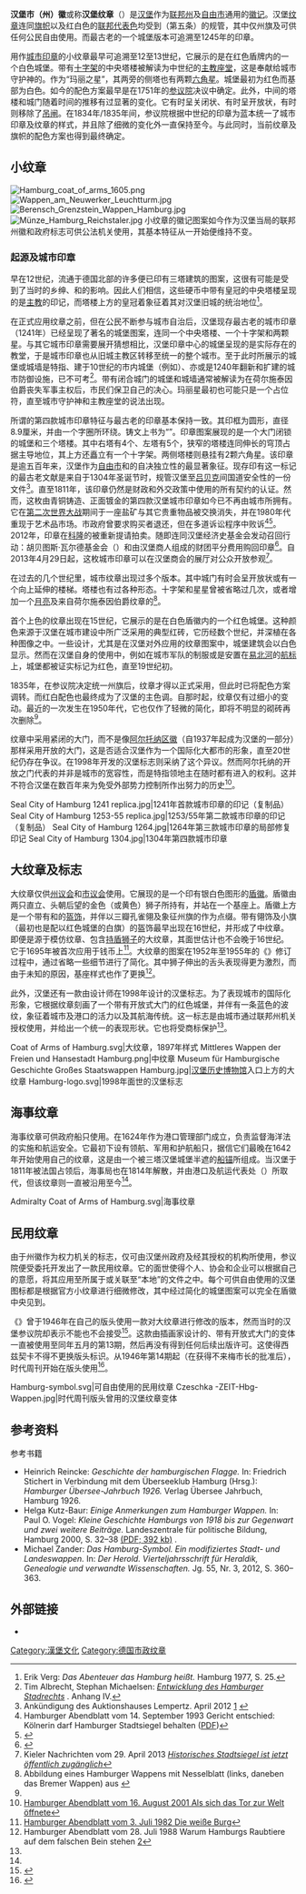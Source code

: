 {{Infobox coat of arms
|name             = 汉堡纹章
|image            = Wappen der Hamburgischen Bürgerschaft.svg
|image_width      = 200
|middle           =
|middle_width     =
|middle_caption   =
|lesser           = DEU Hamburg COA.svg
|lesser_width     = 75
|lesser_caption   = 汉堡小纹章
|image2           = Admiralty Coat of Arms of Hamburg.svg
|image2_width     = 75
|image2_caption   = 汉堡海事纹章
|image3           =
|image3_width     =
|image3_caption   =
|armiger          = 自由及汉萨城市[[汉堡|汉堡]]
|year_adopted     =
|crest            = 三瓣孔雀翎和六幅矛旗，银白色及红色的覆巾。
|torse            =
|shield           = [[紅色_(紋章學)|红色]]，三塔城堡为[[銀色_(紋章學)|银白色]]。
|supporters       = 两只跃立的黄色[[獅子_(紋章學)|狮子]]头朝后望，舌头为红色。
|compartment      = 黄色基座
|motto            =
|orders           =
|other_elements   = 银白色十字架置于中央塔楼顶部，银白色六角星分别置于每个外侧塔楼顶部。
|earlier_versions =
|use              = 小纹章仅供政府及公法机关使用；大纹章仅供州议会和市议会使用；海事纹章仅供政府船只使用。
}}
'''汉堡市（州）徽'''或称'''汉堡纹章'''（{{lang-de|'''Landeswappen Hamburgs'''}}）是[[汉堡|汉堡]]作为[[联邦州_(德国)|联邦州]]及{{link-de|汉萨城市|Hansestadt|汉萨}}[[自由市|自由市]]通用的[[邦徽|徽记]]。汉堡[[纹章|纹章]]连同[[旗帜|旗帜]]以及红白色的[[国家代表色|联邦代表色]]均受到{{link-de|汉堡宪法|Verfassung der Freien und Hansestadt Hamburg}}（第五条）的规管，其中仅州旗及{{link-de|德国民用纹章|Wappenzeichen in Deutschland|民用纹章}}可供任何公民自由使用。而最古老的一个城堡版本可追溯至1245年的印章。

用作[[印章|城市印章]]的小纹章最早可追溯至12至13世纪，它展示的是在红色盾牌内的一个白色城堡。带有[[十字架|十字架]]的中央塔楼被解读为中世纪的[[主教座堂|主教座堂]]，这是奉献给城市守护神的{{link-de|汉堡主教座堂|Hamburger Dom (Alter Mariendom)|玛丽教堂}}。作为“玛丽之星”，其两旁的侧塔也有两颗[[六角星|六角星]]。城堡最初为红色而基部为白色。如今的配色方案最早是在1751年的[[参议院|参议院]]决议中确定。此外，中间的塔楼和城门随着时间的推移有过显著的变化。它有时呈关闭状、有时呈开放状，有时则移除了[[吊闸|吊闸]]。在1834年/1835年间，参议院根据中世纪的印章为蓝本统一了城市印章及纹章的样式，并且除了细微的变化外一直保持至今。与此同时，当前纹章及旗帜的配色方案也得到最终确定。

==小纹章==
[[File:Hamburg_coat_of_arms_1605.png|thumb]]
[[File:Wappen_am_Neuwerker_Leuchtturm.jpg|thumb]]
[[File:Berensch_Grenzstein_Wappen_Hamburg.jpg|thumb]]
[[File:Münze_Hamburg_Reichstaler.jpg|thumb]]
小纹章的徽记图案如今作为汉堡当局的联邦州徽和政府标志可供公法机关使用，其基本特征从一开始便维持不变。

===起源及城市印章===
早在12世纪，流通于德国北部的许多{{link-de|布莱克梯特硬币|Brakteat}}便已印有三塔建筑的图案，这很有可能是受到了当时的乡绅、{{link-de|不来梅大主教|Erzbistum Bremen}}和{{link-de|绍姆堡和荷尔施泰因伯爵|Grafen von Schauenburg und Holstein|荷尔施泰因伯爵}}的影响。因此人们相信，这些硬币中带有皇冠的中央塔楼呈现的是[[主教|主教]]的印记，而塔楼上方的皇冠着象征着其对汉堡旧城的统治地位<ref>Erik Verg: ''Das Abenteuer das Hamburg heißt.'' Hamburg 1977, S. 25.</ref>。

在正式应用纹章之前，但在公民不断参与城市自治后，汉堡现存最古老的城市印章（1241年）已经呈现了著名的城堡图案，连同一个中央塔楼、一个十字架和两颗星。与其它城市印章需要展开猜想相比，汉堡印章中心的城堡呈现的是实际存在的教堂，于是城市印章也从旧城主教区转移至统一的整个城市。至于此时所展示的城堡或城墙是特指{{link-de|哈马堡|Hammaburg}}、建于10世纪的市内城堡（例如{{link-de|主教塔 (汉堡)|Bischofsturm (Hamburg)|主教塔}}）、亦或是1240年翻新和扩建的城市防御设施，已不可考<ref>Tim Albrecht, Stephan Michaelsen: [http://www1.uni-hamburg.de/spaetmittelalter/Hamburg%20Spaetmittelalter/Hamburg-Wiki/themen/EntwicklungDesHamburgerStadtrechts.html ''Entwicklung des Hamburger Stadrechts''] {{webarchive|url=https://web.archive.org/web/20131221005653/http://www1.uni-hamburg.de/spaetmittelalter/Hamburg%20Spaetmittelalter/Hamburg-Wiki/themen/EntwicklungDesHamburgerStadtrechts.html |date=2013-12-21 }}. Anhang IV.</ref>。带有闭合城门的城堡和城墙通常被解读为在荷尔施泰因伯爵丧失军事主权后，市民们保卫自己的决心。玛丽星最初也可能只是一个占位符，直至城市守护神和主教座堂的说法出现。

所谓的第四款城市印章特征与最古老的印章基本保持一致。其印框为圆形，直径8.9厘米，并由一个字圈所环绕。铸文上书为“{{lang|lt|+ Sigillum + Burgensium * de * Hammenburch}}”。印章图案展现的是一个大门闭锁的城堡和三个塔楼。其中右塔有4个、左塔有5个{{link-de|城齿|Zinne}}，狭窄的塔楼连同伸长的穹顶占据主导地位，其上方还矗立有一个十字架。两侧塔楼则悬挂有2颗六角星。该印章是逾五百年来，汉堡作为[[自由市|自由市]]和{{link-de|汉萨城市|Hansestadt}}的自决独立性的最显著象征。现存印有这一标记的最古老文献是来自于1304年圣诞节时，规管汉堡至[[吕贝克|吕贝克]]间国道安全性的一份文件<ref>Ankündigung des Auktionshauses Lempertz. April 2012 [http://www.lempertz.com/125+M527f8f954dc.html] {{Wayback|url=http://www.lempertz.com/125+M527f8f954dc.html |date=20160425025341 }}</ref>。直至1811年，该印章仍然是财政和外交政策中使用的所有契约的认证。然而，这枚由青铜铸造、正面镀金的第四款汉堡城市印章如今已不再由城市所拥有。它在[[第二次世界大战|第二次世界大战]]期间于一座盐矿与其它贵重物品被交换消失，并在1980年代重现于艺术品市场。市政府曾要求购买者退还，但在多道诉讼程序中败诉<ref>Hamburger Abendblatt vom 14. September 1993 Gericht entschied: Kölnerin darf Hamburger Stadtsiegel behalten ([http://suche.abendblatt.de:8000/article.php?xmlurl=http%3a%2f%2f87.230.59.37%2fha%2f1993%2fxml%2f19930914xml%2fhabxml930709_13453.xml&pdfurl=http%3a%2f%2f87.230.59.37%2fha%2f1993%2fpdf%2f19930914.pdf%2fASV_HAB_19930914_HA_011.pdf PDF]{{dead link|date=2018年1月 |bot=InternetArchiveBot |fix-attempted=yes }})</ref><ref>{{cite web|url=http://www.jura.uni-duesseldorf.de/lehre/isle/sr/urteile/urteil3.htm|title=BGH, Urt. v. 5.10.1989 - IX ZR 265/88 (Köln) |publisher=uni-duesseldorf|archiveurl=https://web.archive.org/web/20080108010311/http://www.jura.uni-duesseldorf.de/lehre/isle/sr/urteile/urteil3.htm|archivedate=2008-01-08}}</ref>。2012年，印章在[[科隆|科隆]]的{{link-de|兰佩茨拍卖行|Lempertz}}被重新提请拍卖。{{link-de|汉堡商会|Handelskammer Hamburg}}随即连同汉堡经济史基金会发动召回行动：胡贝图斯·瓦尔德基金会（{{lang|de|Hubertus Wald Stiftung}}）和由汉堡商人组成的财团平分费用购回印章<ref>{{cite web|url=http://www.hk24.de/servicemarken/presse/pressemeldungen/1931334/Endlich_heimgeholt.html|title=Hamburger Stadtsiegel Endlich heimgeholt|publisher=Handelskammer Hamburg|archiveurl=https://web.archive.org/web/20120614022319/http://www.hk24.de/servicemarken/presse/pressemeldungen/1931334/Endlich_heimgeholt.html|archivedate=2012-06-14}}</ref>。自2013年4月29日起，这枚城市印章可以在汉堡商会的展厅对公众开放参观<ref>Kieler Nachrichten vom 29. April 2013 [http://www.kn-online.de/Schleswig-Holstein/Kulturszene/Historisches-Stadtsiegel-ist-jetzt-oeffentlich-zugaenglich ''Historisches Stadtsiegel ist jetzt öffentlich zugänglich'']</ref>。

在过去的几个世纪里，城市纹章出现过多个版本。其中城门有时会呈开放状或有一个向上延伸的楼梯。塔楼也有过各种形态。十字架和星星曾被省略过几次，或者增加一个[[月亮|月亮]]及来自荷尔施泰因伯爵纹章的{{link-de|荨麻叶|Nesselblatt}}<ref>Abbildung eines Hamburger Wappens mit Nesselblatt (links, daneben das Bremer Wappen) aus {{Literatur | Autor = [[Conrad_Bote|Conrad Bote]] | Titel = Cronecken der Sassen | Verlag = Peter Schöffer | Ort = Mencz (Mainz) | Jahr = 1492  | Monat = März | Tag = 6 | Seiten = 50 | Online = http://diglib.hab.de/drucke/gl-4f-91/start.htm?image=00050 | Kommentar = Online-Ausgabe der Herzog August Bibliothek Wolfenbüttel }}</ref>。

首个上色的纹章出现在15世纪，它展示的是在白色盾徽内的一个红色城堡。这种颜色来源于汉堡在城市建设中所广泛采用的典型红砖，它历经数个世纪，并深植在各种图像之中。一些设计，尤其是在汉堡对外应用的纹章图案中，城堡建筑会以白色显示。然而在汉堡自身的使用中，例如在城市军队的制服或是安置在[[易北河|易北河]]的[[航标|航标]]上，城堡都被证实标记为红色，直至19世纪初。

1835年，在参议院决定统一州旗后，纹章才得以正式采用，但此时已将配色方案调转。而红白配色也最终成为了汉堡的主色调。自那时起，纹章仅有过细小的变动。最近的一次发生在1950年代，它也仅作了轻微的简化，即将不明显的砌砖再次删除<ref name="hamburg"/>。

纹章中采用紧闭的大门，而不是像[[阿尔托纳区|阿尔托纳区徽]]（自1937年起成为汉堡的一部分）那样采用开放的大门，这是否适合汉堡作为一个国际化大都市的形象，直至20世纪仍存在争议。在1998年开发的汉堡标志则采纳了这个异议。然而阿尔托纳的开放之门代表的并非是城市的宽容性，而是特指领地主在随时都有进入的权利。这并不符合汉堡在数百年来为免受外部势力控制所作出努力的历史<ref>[http://suche.abendblatt.de:8000/article.php?xmlurl=http%3a%2f%2f87.230.59.37%2fha%2f2001%2fxml%2f20010816xml%2fhabxml010709_11825.xml&pdfurl=http%3a%2f%2f87.230.59.37%2fha%2f2001%2fpdf%2f20010816.pdf%2f Hamburger Abendblatt vom 16. August 2001 Als sich das Tor zur Welt öffnete]{{dead link|date=2018年1月 |bot=InternetArchiveBot |fix-attempted=yes }}</ref>。

<gallery>
Seal City of Hamburg 1241 replica.jpg|1241年首款城市印章的印记（复制品）
Seal City of Hamburg 1253-55 replica.jpg|1253/55年第二款城市印章的印记（复制品）
Seal City of Hamburg 1264.jpg|1264年第三款城市印章的局部修复印记
Seal City of Hamburg 1304.jpg|1304年第四款城市印章
</gallery>

==大纹章及标志==
大纹章仅供[[上議院|州议会]]和[[市议会|市议会]]使用。它展现的是一个印有银白色{{link-de|城堡 (纹章学)|Burg (Heraldik)|城堡}}图形的[[盾徽|盾徽]]。盾徽由两只直立、头朝后望的金色（或黄色）狮子所持有，并站在一个基座上。盾徽上方是一个带有{{link-de|盾环垂饰|Helmdecke}}和{{link-de|丝绒饰环|Helmwulst}}的[[盔饰|盔饰]]，并伴以三瓣孔雀翎及象征州旗的{{link-en|矛旗|Pennon}}作为点缀。带有翎饰及小旗（最初也是配以红色城堡的白旗）的盔饰最早出现在16世纪，并形成了中纹章。即便是源于模仿{{link-de|王侯 (神圣罗马帝国)|Fürst|王侯}}纹章、包含[[支撐物_(紋章學)|持盾狮子]]的大纹章，其面世估计也不会晚于16世纪。它于1695年被首次应用于钱币上<ref>[http://suche.abendblatt.de:8000/article.php?xmlurl=http%3a%2f%2f87.230.59.37%2fha%2f1982%2fxml%2f19820703xml%2fhabxml820709_318.xml&pdfurl=http%3a%2f%2f87.230.59.37%2fha%2f1982%2fpdf%2f19820703.pdf%2fASV_HAB_19820703_WJ_005.pdf Hamburger Abendblatt vom 3. Juli 1982 Die weiße Burg]{{dead link|date=2018年1月 |bot=InternetArchiveBot |fix-attempted=yes }}</ref>。大纹章的图案在1952年至1955年的《{{link-de|汉堡宪法|Verfassung der Freien und Hansestadt Hamburg}}》修订过程中，通过省略一些细节进行了简化。其中狮子伸出的舌头表现得更为激烈，而由于未知的原因，基座样式也作了更换<ref>Hamburger Abendblatt vom 28. Juli 1988 Warum Hamburgs Raubtiere auf dem falschen Bein stehen [http://suche.abendblatt.de:8000/article.php?xmlurl=http%3a%2f%2f87.230.59.37%2fha%2f1988%2fxml%2f19880728xml%2fhabxml880709_3786.xml&pdfurl=http%3a%2f%2f87.230.59.37%2fha%2f1988%2fpdf%2f19880728.pdf%2fASV_HAB_19880728_HA_005.jpg]{{dead link|date=2018年1月 |bot=InternetArchiveBot |fix-attempted=yes }}</ref>。

此外，汉堡还有一款由设计师{{link-de|彼得·施密特 (设计师)|Peter Schmidt (Designer)|彼得·施密特}}在1998年设计的汉堡标志。为了表现城市的国际化形象，它根据纹章刻画了一个带有开放式大门的红色城堡，并伴有一条蓝色的波纹，象征着城市及港口的活力以及其航海传统。这一标志是由城市通过联邦州机关授权使用，并给出一个统一的表现形状。它也将受商标保护<ref name="hamburg" />。

<gallery>
Coat of Arms of Hamburg.svg|大纹章，1897年样式
Mittleres Wappen der Freien und Hansestadt Hamburg.png|中纹章
Museum für Hamburgische Geschichte Großes Staatswappen Hamburg.jpg|[[汉堡历史博物馆|汉堡历史博物馆]]入口上方的大纹章
Hamburg-logo.svg|1998年面世的汉堡标志
</gallery>

==海事纹章==
海事纹章可供政府船只使用。在1624年{{link-de|汉堡海事局|Hamburgische Admiralität}}作为港口管理部门成立，负责监督海洋法的实施和航运安全。它最初下设有领航、军用和护航船只，据信它们最晚在1642年开始使用自己的纹章，这是由一个被三塔汉堡城堡半遮的[[锚|船锚]]所组成。当汉堡于1811年被法国占领后，海事局也在1814年解散，并由港口及航运代表处（{{lang|de|Schifffahrts- und Hafendeputation}}）所取代，但该纹章则一直被沿用至今<ref name="hamburg"/>。

<gallery>
Admiralty Coat of Arms of Hamburg.svg|海事纹章
</gallery>

==民用纹章==
由于州徽作为权力机关的标志，仅可由汉堡州政府及经其授权的机构所使用，参议院便受委托开发出了一款民用纹章。它的面世使得个人、协会和企业可以根据自己的意愿，将其应用至所属于或关联至“本地”的文件之中。每个可供自由使用的汉堡图标都是根据官方小纹章进行细微修改，其中经过简化的城堡图案可以完全在盾徽中央见到。

《{{link-de|时代周刊 (德国)|Die Zeit|德国时代周刊}}》曾于1946年在自己的版头使用一款对大纹章进行修改的版本，然而当时的汉堡参议院却表示不能也不会接受<ref name="hamburg">{{cite web|url=http://www.hamburg.de/wappen/|title=Hamburg-Logo, Flaggen und Wappen|publisher=Stadt Hamburg|accessdate=2015-08-26|archive-date=2012-10-20|archive-url=https://www.webcitation.org/6BYib9UeL?url=http://www.hamburg.de/wappen/|dead-url=no}}</ref>。这款由插画家{{link-de|卡尔·奥托·西兹契卡|Carl Otto Czeschka}}设计的、带有开放式大门的变体一直被使用至同年五月的第13期，然后再没有得到任何后续出版许可。这使得西兹契卡不得不更换版头标识。从1946年第14期起（在获得不来梅市长{{link-de|威廉·凯森|Wilhelm Kaisen}}的批准后），时代周刊开始在版头使用{{link-de|不来梅纹章|Bremer Wappen}}<ref>{{cite web|url=http://www.zeit.de/1946/19/unser-wappen|title=Unser Wappen|publisher=Die Zeit|accessdate=2015-08-26|date=1946-04-27|archive-date=2019-11-27|archive-url=https://web.archive.org/web/20191127160908/https://www.zeit.de/1946/19/unser-wappen|dead-url=no}}</ref>。

<gallery>
Hamburg-symbol.svg|可自由使用的民用纹章
Czeschka -ZEIT-Hbg-Wappen.jpg|时代周刊版头曾用的汉堡纹章变体
</gallery>

==参考资料==
{{reflist}}

;参考书籍
* Heinrich Reincke: ''Geschichte der hamburgischen Flagge.'' In:  Friedrich Stichert in Verbindung mit dem Überseeklub Hamburg (Hrsg.): ''Hamburger Übersee-Jahrbuch 1926.'' Verlag Übersee Jahrbuch, Hamburg 1926.
* Helga Kutz-Baur: ''Einige Anmerkungen zum Hamburger Wappen.'' In: Paul O. Vogel: ''Kleine Geschichte Hamburgs von 1918 bis zur Gegenwart und zwei weitere Beiträge.''  Landeszentrale für politische Bildung, Hamburg 2000, S. 32–38 [http://www.hamburg.de/contentblob/72138/data/paul-vogel-kleine-geschichte-hamburgs-von-1918-bis-zur-gegenwart-und-zwei-weitere-beitraege-lzpb-hamburg-2000.pdf (PDF; 392 kb)] {{Wayback|url=http://www.hamburg.de/contentblob/72138/data/paul-vogel-kleine-geschichte-hamburgs-von-1918-bis-zur-gegenwart-und-zwei-weitere-beitraege-lzpb-hamburg-2000.pdf |date=20160304040741 }}.
* Michael Zander: ''Das Hamburg-Symbol. Ein modifiziertes Stadt- und Landeswappen.'' In: ''Der Herold. Vierteljahrsschrift für Heraldik, Genealogie und verwandte Wissenschaften.'' Jg. 55, Nr. 3, 2012, S. 360–363.

==外部链接==
{{Commonscat-inline|Coats of arms of Hamburg}}
*{{FOTW|id=de-hh)|title=汉堡纹章}}

[[Category:漢堡文化|Category:漢堡文化]]
[[Category:德国市政纹章|Category:德国市政纹章]]